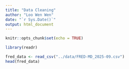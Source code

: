 ```yaml
---
title: "Data Cleaning"
author: "Loo Wen Wen"
date: "`r Sys.Date()`"
output: html_document
---
```


```r
knitr::opts_chunk$set(echo = TRUE)
```

```r
library(readr)

fred_data <- read_csv("../data/FRED-MD_2025-09.csv")
head(fred_data)
```

